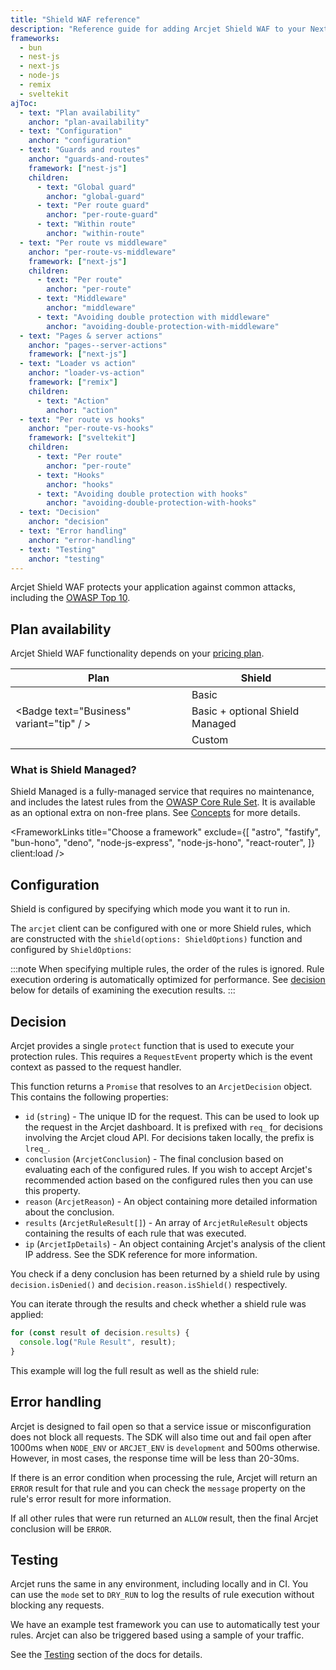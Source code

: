 ```yaml
---
title: "Shield WAF reference"
description: "Reference guide for adding Arcjet Shield WAF to your Next.js, Node.js, Bun, Remix, or SvelteKit app."
frameworks:
  - bun
  - nest-js
  - next-js
  - node-js
  - remix
  - sveltekit
ajToc:
  - text: "Plan availability"
    anchor: "plan-availability"
  - text: "Configuration"
    anchor: "configuration"
  - text: "Guards and routes"
    anchor: "guards-and-routes"
    framework: ["nest-js"]
    children:
      - text: "Global guard"
        anchor: "global-guard"
      - text: "Per route guard"
        anchor: "per-route-guard"
      - text: "Within route"
        anchor: "within-route"
  - text: "Per route vs middleware"
    anchor: "per-route-vs-middleware"
    framework: ["next-js"]
    children:
      - text: "Per route"
        anchor: "per-route"
      - text: "Middleware"
        anchor: "middleware"
      - text: "Avoiding double protection with middleware"
        anchor: "avoiding-double-protection-with-middleware"
  - text: "Pages & server actions"
    anchor: "pages--server-actions"
    framework: ["next-js"]
  - text: "Loader vs action"
    anchor: "loader-vs-action"
    framework: ["remix"]
    children:
      - text: "Action"
        anchor: "action"
  - text: "Per route vs hooks"
    anchor: "per-route-vs-hooks"
    framework: ["sveltekit"]
    children:
      - text: "Per route"
        anchor: "per-route"
      - text: "Hooks"
        anchor: "hooks"
      - text: "Avoiding double protection with hooks"
        anchor: "avoiding-double-protection-with-hooks"
  - text: "Decision"
    anchor: "decision"
  - text: "Error handling"
    anchor: "error-handling"
  - text: "Testing"
    anchor: "testing"
---
```





Arcjet Shield WAF protects your application against common attacks, including
the [OWASP Top 10](https://owasp.org/www-project-top-ten/).

## Plan availability

Arcjet Shield WAF functionality depends on your [pricing
plan](https://arcjet.com/pricing).

| Plan                                                                             | Shield                          |
| -------------------------------------------------------------------------------- | ------------------------------- |
| <Badge text="Free" variant="caution" />                                          | Basic                           |
| <Badge text="Starter" variant="note" /> <Badge text="Business" variant="tip" / > | Basic + optional Shield Managed |
| <Badge text="Enterprise" variant="danger" />                                     | Custom                          |

### What is Shield Managed?

Shield Managed is a fully-managed service that requires no maintenance, and
includes the latest rules from the [OWASP Core Rule
Set](https://coreruleset.org/). It is available as an optional extra on non-free
plans. See [Concepts](/shield/concepts#what-does-arcjet-shield-waf-do) for more
details.

<FrameworkLinks
  title="Choose a framework"
  exclude={[
    "astro",
    "fastify",
    "bun-hono",
    "deno",
    "node-js-express",
    "node-js-hono",
    "react-router",
  ]}
  client:load
/>

## Configuration

Shield is configured by specifying which mode you want it to run in.

The `arcjet` client can be configured with one or more Shield rules, which are
constructed with the `shield(options: ShieldOptions)` function and configured by
`ShieldOptions`:

<DisplayType type="ShieldOptions" from="arcjet" />
<DisplayType type="ArcjetMode" from="arcjet" />

:::note
When specifying multiple rules, the order of the rules is ignored. Rule
execution ordering is automatically optimized for performance. See
[decision](#decision) below for details of examining the execution results.
:::

<SlotByFramework client:load>
  <NestJsDecoratorRoutes slot="nest-js" />
  <PerRouteVsMiddlewareNextJs slot="next-js" />
  <NextJsPagesServerActions slot="next-js" />
  <RemixLoaderVsAction slot="remix" />
  <PerRouteVsHooksSvelteKit slot="sveltekit" />
</SlotByFramework>

## Decision

Arcjet provides a single `protect` function that is used to execute your
protection rules. This requires a `RequestEvent` property which is the event
context as passed to the request handler.

<SlotByFramework client:load>
  <NestJsGuardDecision slot="nest-js" />
</SlotByFramework>

This function returns a `Promise` that resolves to an
`ArcjetDecision` object. This contains the following properties:

- `id` (`string`) - The unique ID for the request. This can be used to look up
  the request in the Arcjet dashboard. It is prefixed with `req_` for decisions
  involving the Arcjet cloud API. For decisions taken locally, the prefix is
  `lreq_`.
- `conclusion` (`ArcjetConclusion`) - The final conclusion based on evaluating
  each of the configured rules. If you wish to accept Arcjet's recommended
  action based on the configured rules then you can use this property.
- `reason` (`ArcjetReason`) - An object containing more detailed
  information about the conclusion.
- `results` (`ArcjetRuleResult[]`) - An array of `ArcjetRuleResult` objects
  containing the results of each rule that was executed.
- `ip` (`ArcjetIpDetails`) - An object containing Arcjet's analysis of the
  client IP address. See the SDK reference for more information.

You check if a deny conclusion has been returned by a shield rule by using
`decision.isDenied()` and `decision.reason.isShield()` respectively.

You can iterate through the results and check whether a shield rule was applied:

```ts
for (const result of decision.results) {
  console.log("Rule Result", result);
}
```

This example will log the full result as well as the shield rule:

<SlotByFramework client:load>
  <DecisionLogBun slot="bun" />
  <DecisionLogNestJs slot="nest-js" />
  <DecisionLogNextJs slot="next-js" />
  <DecisionLogNodeJs slot="node-js" />
  <DecisionLogRemix slot="remix" />
  <DecisionLogSvelteKit slot="sveltekit" />
</SlotByFramework>

## Error handling

Arcjet is designed to fail open so that a service issue or misconfiguration does
not block all requests. The SDK will also time out and fail open after 1000ms
when `NODE_ENV` or `ARCJET_ENV` is `development` and 500ms otherwise. However,
in most cases, the response time will be less than 20-30ms.

If there is an error condition when processing the rule, Arcjet will return an
`ERROR` result for that rule and you can check the `message` property on the rule's
error result for more information.

If all other rules that were run returned an `ALLOW` result, then the final Arcjet
conclusion will be `ERROR`.

<SlotByFramework client:load>
  <ErrorsBun slot="bun" />
  <ErrorsNestJs slot="nest-js" />
  <ErrorsNextJs slot="next-js" />
  <ErrorsNodeJs slot="node-js" />
  <ErrorsRemix slot="remix" />
  <ErrorsSvelteKit slot="sveltekit" />
</SlotByFramework>

## Testing

Arcjet runs the same in any environment, including locally and in CI. You can
use the `mode` set to `DRY_RUN` to log the results of rule execution without
blocking any requests.

We have an example test framework you can use to automatically test your rules.
Arcjet can also be triggered based using a sample of your traffic.

See the [Testing](/testing) section of the docs for details.
